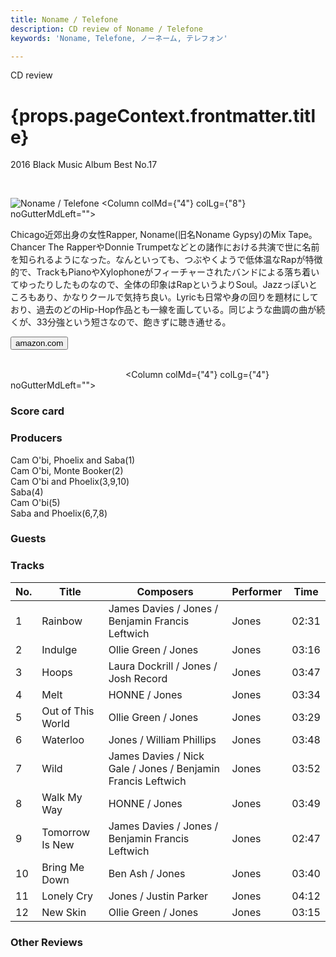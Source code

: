 ```yaml
---
title: Noname / Telefone
description: CD review of Noname / Telefone
keywords: 'Noname, Telefone, ノーネーム, テレフォン'

---
```





<p className="largeP">CD review</p>
<h1 className="h1--no--margin">{props.pageContext.frontmatter.title}</h1>
<p className="largeP"><Link to="/best50/2016/">2016 Black Music Album Best No.17</Link></p>

<br/>
<Row  className="image-card-group">
	<Column colMd={"3"} colLg={"4"} noGutterMdLeft="">
       <ImageCard>

![Noname / Telefone](../../images/cd/noname1L.jpg) 
</ImageCard>
	</Column>
	<Column colMd={"4"} colLg={"8"} noGutterMdLeft="">
	<p>
	Chicago近郊出身の女性Rapper, Noname(旧名Noname Gypsy)のMix Tape。Chancer The RapperやDonnie Trumpetなどとの諸作における共演で世に名前を知られるようになった。なんといっても、つぶやくようで低体温なRapが特徴的で、TrackもPianoやXylophoneがフィーチャーされたバンドによる落ち着いてゆったりしたものなので、全体の印象はRapというよりSoul。Jazzっぽいところもあり、かなりクールで気持ち良い。Lyricも日常や身の回りを題材にしており、過去のどのHip-Hop作品とも一線を画している。同じような曲調の曲が続くが、33分強という短さなので、飽きずに聴き通せる。
	</p>
	<div>
	    <Button href="https://amzn.to/3hfrcr3" kind="primary" size="small" renderIcon={ArrowUpRight24}>
        amazon.com
      </Button>
	</div>
	<a href="https://geo.music.apple.com/jp/album/telefone/1146038117?mt=1&app=music&ls=1&at=11lcug" style="display:inline-block;overflow:hidden;background:url(https://linkmaker.itunes.apple.com/ja-jp/lockup.svg?releaseDate=2016-07-31&kind=album&bubble=apple_music&style=mono-black) no-repeat;width:180px;height:45px;"></a>
	</Column>
</Row>
<Row >
	<Column colMd={"4"} colLg={"4"} noGutterMdLeft="">
<div>
  <h3>Score card</h3>
	<SliderJS1 value="4" />
  <SliderJS2 value="2" />
	<SliderJS3 value="1" />
  <SliderJS4 value="9" />
</div>
</Column>
<Column colMd={"8"} colLg={"8"} noGutterMdLeft="">
<div>
<h3>Producers</h3>
<p>
Cam O'bi, Phoelix and Saba(1)
<br/>Cam O'bi, Monte Booker(2)
<br/>Cam O'bi and Phoelix(3,9,10)
<br/>Saba(4)
<br/>Cam O'bi(5)
<br/>Saba and Phoelix(6,7,8)
</p>
<h3>Guests</h3>
<p>
</p>
</div>
</Column>
</Row>

<h3>Tracks</h3>

|	No. |	 Title            |	 Composers                                                   | Performer | Time	 |
| --- |	----------------- | ------------------------------------------------------------ | --------- | ----- |
|	1	  |	Rainbow          	| James Davies / Jones / Benjamin Francis Leftwich             | Jones	   | 02:31 |
|	2	  |	Indulge          	| Ollie Green / Jones                                          | Jones	   | 03:16 |
|	3	  |	Hoops            	| Laura Dockrill / Jones / Josh Record                         | Jones	   | 03:47 |
|	4	  |	Melt             	| HONNE / Jones                                                | Jones	   | 03:34 |
|	5	  |	Out of This World	| Ollie Green / Jones                                          | Jones	   | 03:29 |
|	6	  |	Waterloo         	| Jones / William Phillips                                     | Jones	   | 03:48 |
|	7	  |	Wild             	| James Davies / Nick Gale / Jones / Benjamin Francis Leftwich | Jones	   | 03:52 |
|	8	  |	Walk My Way      	| HONNE / Jones                                                | Jones	   | 03:49 |
|	9	  |	Tomorrow Is New  	| James Davies / Jones / Benjamin Francis Leftwich             | Jones	   | 02:47 |
|	10	|	Bring Me Down    	| Ben Ash / Jones                                              | Jones	   | 03:40 |
|	11	|	Lonely Cry       	| Jones / Justin Parker                                        | Jones	   | 04:12 |
|	12	|	New Skin         	| Ollie Green / Jones                                          | Jones	   | 03:15 |

<h3>Other Reviews</h3>

<Row>
<Column colMd={3} colLg={3} noGutterMdLeft>
<Review1 />
</Column>
</Row>